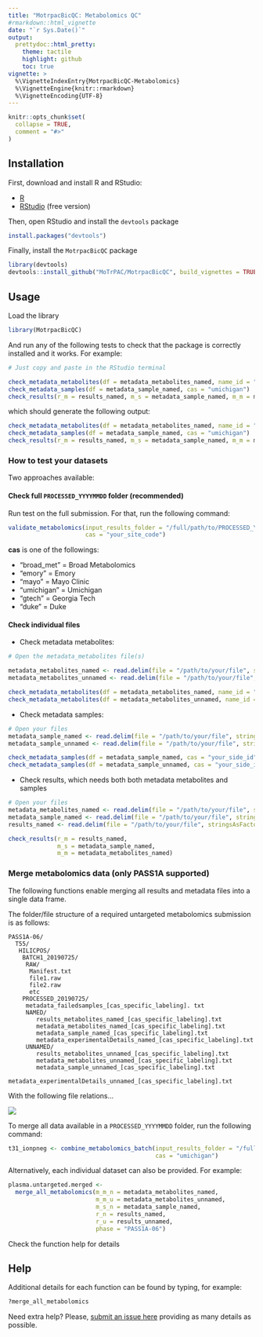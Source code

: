 ```yaml
---
title: "MotrpacBicQC: Metabolomics QC"
#rmarkdown::html_vignette
date: "`r Sys.Date()`"
output: 
  prettydoc::html_pretty:
    theme: tactile
    highlight: github
    toc: true
vignette: >
  %\VignetteIndexEntry{MotrpacBicQC-Metabolomics}
  %\VignetteEngine{knitr::rmarkdown}
  %\VignetteEncoding{UTF-8}
---
```


```r
knitr::opts_chunk$set(
  collapse = TRUE,
  comment = "#>"
)
```



## Installation

First, download and install R and RStudio:

- [R](https://mirror.las.iastate.edu/CRAN/) 
- [RStudio](https://rstudio.com/products/rstudio/download/) (free version)

Then, open RStudio and install the `devtools` package

```r
install.packages("devtools")
```

Finally, install the `MotrpacBicQC` package

```r
library(devtools)
devtools::install_github("MoTrPAC/MotrpacBicQC", build_vignettes = TRUE)
```


## Usage

Load the library

```r
library(MotrpacBicQC)
```

And run any of the following tests to check that the package 
is correctly installed and it works. For example:

```r
# Just copy and paste in the RStudio terminal

check_metadata_metabolites(df = metadata_metabolites_named, name_id = "named")
check_metadata_samples(df = metadata_sample_named, cas = "umichigan")
check_results(r_m = results_named, m_s = metadata_sample_named, m_m = metadata_metabolites_named)
```

which should generate the following output:

```r
check_metadata_metabolites(df = metadata_metabolites_named, name_id = "named")
check_metadata_samples(df = metadata_sample_named, cas = "umichigan")
check_results(r_m = results_named, m_s = metadata_sample_named, m_m = metadata_metabolites_named)
```

### How to test your datasets

Two approaches available:

#### Check full `PROCESSED_YYYYMMDD` folder (recommended)

Run test on the full submission. For that, run the following command:

```r
validate_metabolomics(input_results_folder = "/full/path/to/PROCESSED_YYYYMMDD", 
                      cas = "your_site_code")
```

**cas** is one of the followings:

- "broad_met" = Broad Metabolomics
- "emory"     = Emory
- "mayo"      = Mayo Clinic
- "umichigan" = Umichigan
- "gtech"     = Georgia Tech
- "duke"      = Duke

#### Check individual files

- Check metadata metabolites:

```r
# Open the metadata_metabolites file(s)

metadata_metabolites_named <- read.delim(file = "/path/to/your/file", stringsAsFactors = FALSE)
metadata_metabolites_unnamed <- read.delim(file = "/path/to/your/file", stringsAsFactors = FALSE)

check_metadata_metabolites(df = metadata_metabolites_named, name_id = "named")
check_metadata_metabolites(df = metadata_metabolites_unnamed, name_id = "unnamed")

```

- Check metadata samples:

```r
# Open your files
metadata_sample_named <- read.delim(file = "/path/to/your/file", stringsAsFactors = FALSE)
metadata_sample_unnamed <- read.delim(file = "/path/to/your/file", stringsAsFactors = FALSE)

check_metadata_samples(df = metadata_sample_named, cas = "your_side_id")
check_metadata_samples(df = metadata_sample_unnamed, cas = "your_side_id")
```

- Check results, which needs both both metadata metabolites and samples

```r
# Open your files
metadata_metabolites_named <- read.delim(file = "/path/to/your/file", stringsAsFactors = FALSE)
metadata_sample_named <- read.delim(file = "/path/to/your/file", stringsAsFactors = FALSE)
results_named <- read.delim(file = "/path/to/your/file", stringsAsFactors = FALSE)

check_results(r_m = results_named, 
              m_s = metadata_sample_named, 
              m_m = metadata_metabolites_named)
```

### Merge metabolomics data (only PASS1A supported)

The following functions enable merging all results and metadata files into a 
single data frame. 

The folder/file structure of a required untargeted metabolomics submission is as follows:

```
PASS1A-06/
  T55/
   HILICPOS/ 
    BATCH1_20190725/ 
     RAW/
      Manifest.txt
      file1.raw
      file2.raw
      etc
    PROCESSED_20190725/
     metadata_failedsamples_[cas_specific_labeling]. txt
     NAMED/
        results_metabolites_named_[cas_specific_labeling].txt 
        metadata_metabolites_named_[cas_specific_labeling].txt
        metadata_sample_named_[cas_specific_labeling].txt
        metadata_experimentalDetails_named_[cas_specific_labeling].txt
     UNNAMED/
        results_metabolites_unnamed_[cas_specific_labeling].txt
        metadata_metabolites_unnamed_[cas_specific_labeling].txt
        metadata_sample_unnamed_[cas_specific_labeling].txt
        metadata_experimentalDetails_unnamed_[cas_specific_labeling].txt
```

With the following file relations...

![](BIC_Metabolomics_DataProcessing_Summary_20200303.png)

To merge all data available in a `PROCESSED_YYYYMMDD` folder, run the following command:

```r
t31_ionpneg <- combine_metabolomics_batch(input_results_folder = "/full/path/to/PROCESSED_YYYYMMDD/", 
                                          cas = "umichigan")
```

Alternatively, each individual dataset can also be provided. For example:

```r
plasma.untargeted.merged <- 
  merge_all_metabolomics(m_m_n = metadata_metabolites_named,
                         m_m_u = metadata_metabolites_unnamed,
                         m_s_n = metadata_sample_named,
                         r_n = results_named,
                         r_u = results_unnamed,
                         phase = "PASS1A-06")
```

Check the function help for details

## Help

Additional details for each function can be found by typing, for example:

```r
?merge_all_metabolomics
```

Need extra help? Please, [submit an issue here](https://github.com/MoTrPAC/MotrpacBicQC/issues) 
providing as many details as possible.

